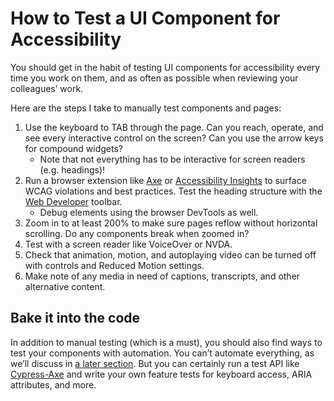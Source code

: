 # How to Test a UI Component for Accessibility

You should get in the habit of testing UI components for accessibility every time you work on them, and as often as possible when reviewing your colleagues’ work.

Here are the steps I take to manually test components and pages:

<div className="styled-list">

1. Use the keyboard to TAB through the page. Can you reach, operate, and see every interactive control on the screen? Can you use the arrow keys for compound widgets?
    - Note that not everything has to be interactive for screen readers (e.g. headings)!
2. Run a browser extension like [Axe](https://www.deque.com/axe/devtools/) or [Accessibility Insights](https://accessibilityinsights.io) to surface WCAG violations and best practices. Test the heading structure with the [Web Developer](https://chrispederick.com/work/web-developer/) toolbar.
    - Debug elements using the browser DevTools as well.
3. Zoom in to at least 200% to make sure pages reflow without horizontal scrolling. Do any components break when zoomed in?
4. Test with a screen reader like VoiceOver or NVDA.
5. Check that animation, motion, and autoplaying video can be turned off with controls and Reduced Motion settings.
6. Make note of any media in need of captions, transcripts, and other alternative content.

</div>

## Bake it into the code

In addition to manual testing (which is a must), you should also find ways to test your components with automation. You can’t automate everything, as we’ll discuss in [a later section](/topics/test-automation/how-guidelines-fit). But you can certainly run a test API like [Cypress-Axe](https://www.npmjs.com/package/cypress-axe) and write your own feature tests for keyboard access, ARIA attributes, and more.
